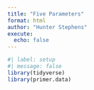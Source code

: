 ```yaml
---
title: "Five Parameters"
format: html
author: "Hunter Stephens"
execute: 
  echo: false
---
```


```r
#| label: setup
#| message: false
library(tidyverse)
library(primer.data)
```